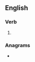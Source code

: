 ==English==

===Verb===
{{head|en|present participle}}

# {{present participle of|depurate|lang=en|nocat=1}}

===Anagrams===
* {{anagrams|en|a=adeginprtu|reupdating|upgradient}}